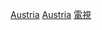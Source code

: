 {{Catnav|頁面分類|社会|文化|各國文化|各國電視}}
{{Catnav|頁面分類|休閒|娱乐|电视|各國電視}}
{{Commonscat|Television of Austria}}

[[Category:各國電視|Austria]]
[[Category:歐洲電視|Austria]]
[[Category:奧地利文化|電視]]